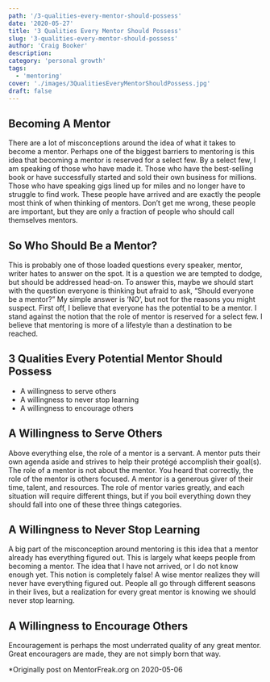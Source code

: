 ```yaml
---
path: '/3-qualities-every-mentor-should-possess'
date: '2020-05-27'
title: '3 Qualities Every Mentor Should Possess'
slug: '3-qualities-every-mentor-should-possess'
author: 'Craig Booker'
description:
category: 'personal growth'
tags:
  - 'mentoring'
cover: './images/3QualitiesEveryMentorShouldPossess.jpg'
draft: false
---
```


## Becoming A Mentor

There are a lot of misconceptions around the idea of what it takes to become a mentor. Perhaps one of the biggest barriers to mentoring is this idea that becoming a mentor is reserved for a select few. By a select few, I am speaking of those who have made it. Those who have the best-selling book or have successfully started and sold their own business for millions. Those who have speaking gigs lined up for miles and no longer have to struggle to find work. These people have arrived and are exactly the people most think of when thinking of mentors. Don’t get me wrong, these people are important, but they are only a fraction of people who should call themselves mentors.

## So Who Should Be a Mentor?

This is probably one of those loaded questions every speaker, mentor, writer hates to answer on the spot. It is a question we are tempted to dodge, but should be addressed head-on. To answer this, maybe we should start with the question everyone is thinking but afraid to ask, “Should everyone be a mentor?” My simple answer is ‘NO’, but not for the reasons you might suspect. First off, I believe that everyone has the potential to be a mentor. I stand against the notion that the role of mentor is reserved for a select few. I believe that mentoring is more of a lifestyle than a destination to be reached.

## 3 Qualities Every Potential Mentor Should Possess

- A willingness to serve others
- A willingness to never stop learning
- A willingness to encourage others

## A Willingness to Serve Others

Above everything else, the role of a mentor is a servant. A mentor puts their own agenda aside and strives to help their protégé accomplish their goal(s). The role of a mentor is not about the mentor. You heard that correctly, the role of the mentor is others focused. A mentor is a generous giver of their time, talent, and resources. The role of mentor varies greatly, and each situation will require different things, but if you boil everything down they should fall into one of these three things categories.

## A Willingness to Never Stop Learning

A big part of the misconception around mentoring is this idea that a mentor already has everything figured out. This is largely what keeps people from becoming a mentor. The idea that I have not arrived, or I do not know enough yet. This notion is completely false! A wise mentor realizes they will never have everything figured out. People all go through different seasons in their lives, but a realization for every great mentor is knowing we should never stop learning.

## A Willingness to Encourage Others

Encouragement is perhaps the most underrated quality of any great mentor. Great encouragers are made, they are not simply born that way.

\*Originally post on MentorFreak.org on 2020-05-06
